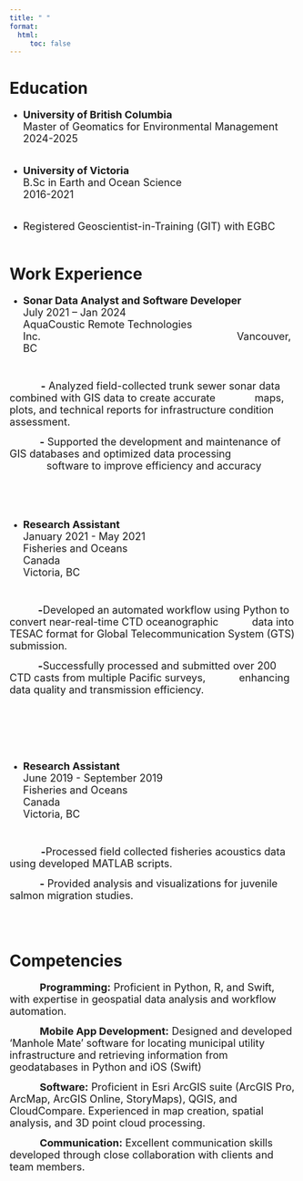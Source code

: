 ```yaml
---
title: " "
format: 
  html:
     toc: false
---
```



# Education

-   <span style="font-size: 18px;">
<strong>University of British Columbia</strong> <br>
Master of Geomatics for Environmental Management<br>
2024-2025<br><br>
</span>

-   <span style="font-size: 18px;">
<strong>University of Victoria</strong><br>
B.Sc in Earth and Ocean Science<br>
2016-2021<br><br>
</span>

-   <span style="font-size: 18px;">
Registered Geoscientist-in-Training (GIT) with EGBC<br>
</span>
<br>



# Work Experience
-   <span style="font-size: 18px;">
<strong>Sonar Data Analyst and Software Developer	</strong> <span style="margin-right: 240px;"></span>   July 2021 – Jan 2024 <br>
AquaCoustic Remote Technologies Inc. <span style="margin-right: 335px;"></span> 
Vancouver, BC

</span> 
<br>

 <span style="font-size: 18px;"><span style="margin-right: 55px;"></span><strong>-</strong> Analyzed field-collected trunk sewer sonar data combined with GIS data to create accurate</span>
  <span style="font-size: 18px;"><span style="margin-right: 65px;"></span>maps, plots, and technical reports for infrastructure condition assessment.</span>

 <span style="font-size: 18px;"><span style="margin-right: 53px;"></span><strong>-</strong> Supported the development and maintenance of GIS databases and optimized data processing</span>
  <span style="font-size: 18px;"><span style="margin-right: 65px;"></span>software to improve efficiency and accuracy</span>
<br><br> <br><br><br>  



-   <span style="font-size: 18px;">
<strong>Research Assistant</strong> <span style="margin-right: 400px;"></span>January 2021 - May 2021<br>
Fisheries and Oceans Canada<span style="margin-right: 430px;"></span> 
Victoria, BC

</span> 
<br>

 
 <span style="font-size: 18px;"><span style="margin-right: 50px;"></span><strong>-</strong>Developed an automated workflow using Python to convert near-real-time CTD oceanographic</span>
  <span style="font-size: 18px;"><span style="margin-right: 55px;"></span>data into TESAC format for Global Telecommunication System (GTS) submission.</span>


 <span style="font-size: 18px;"><span style="margin-right: 50px;"></span><strong>-</strong>Successfully processed and submitted over 200 CTD casts from multiple Pacific surveys,</span>
   <span style="font-size: 18px;"><span style="margin-right: 55px;"></span>enhancing data quality and transmission efficiency.</span>

<br><br> <br><br><br>  


-   <span style="font-size: 18px;">
<strong>Research Assistant</strong> <span style="margin-right: 380px;"></span>   June 2019 - September 2019 <br>
Fisheries and Oceans Canada<span style="margin-right: 435px;"></span> 
Victoria, BC

</span> 
<br>

 
 <span style="font-size: 18px;"><span style="margin-right: 55px;"></span><strong>-</strong>Processed field collected fisheries acoustics data using developed MATLAB scripts. </span>
 

 <span style="font-size: 18px;"><span style="margin-right: 53px;"></span><strong>-</strong> Provided analysis and visualizations for juvenile salmon migration studies.</span>

<br><br>


# Competencies

 <span style="font-size: 18px;"><span style="margin-right: 53px;"></span><strong>Programming:</strong> Proficient in Python, R, and Swift, with expertise in geospatial data analysis and workflow automation. </span><br>
 
   <span style="font-size: 18px;"><span style="margin-right: 53px;"></span><strong>Mobile App Development:</strong> Designed and developed ‘Manhole Mate' software for locating municipal utility infrastructure and retrieving information from geodatabases in Python and iOS (Swift)</span><br>
  
 
 <span style="font-size: 18px;"><span style="margin-right: 53px;"></span><strong>Software:</strong> Proficient in Esri ArcGIS suite (ArcGIS Pro, ArcMap, ArcGIS Online, StoryMaps), QGIS, and CloudCompare. Experienced in map creation, spatial analysis, and 3D point cloud processing.</span><br>
 
  <span style="font-size: 18px;"><span style="margin-right: 53px;"></span><strong>Communication:</strong> Excellent communication skills developed through close collaboration with clients and team members.</span><br>
  



